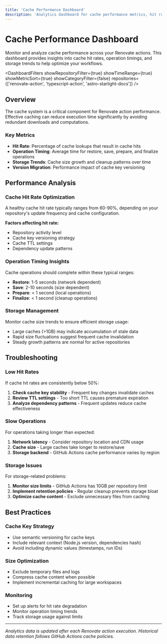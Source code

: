 ```yaml
---
title: 'Cache Performance Dashboard'
description: 'Analytics dashboard for cache performance metrics, hit rates, and operation timings'
---
```



# Cache Performance Dashboard

Monitor and analyze cache performance across your Renovate actions. This dashboard provides insights into cache hit rates, operation timings, and storage trends to help optimize your workflows.

<DashboardFilters
  showRepositoryFilter={true}
  showTimeRange={true}
  showMetricSort={true}
  showCategoryFilter={false}
  repositories={['renovate-action', 'typescript-action', 'astro-starlight-docs']}
/>

## Overview

The cache system is a critical component for Renovate action performance. Effective caching can reduce execution time significantly by avoiding redundant downloads and computations.

### Key Metrics

- **Hit Rate**: Percentage of cache lookups that result in cache hits
- **Operation Timing**: Average time for restore, save, prepare, and finalize operations
- **Storage Trends**: Cache size growth and cleanup patterns over time
- **Version Migration**: Performance impact of cache key versioning

<CachePerformanceChart />

## Performance Analysis

### Cache Hit Rate Optimization

A healthy cache hit rate typically ranges from 60-90%, depending on your repository's update frequency and cache configuration.

**Factors affecting hit rate:**
- Repository activity level
- Cache key versioning strategy
- Cache TTL settings
- Dependency update patterns

### Operation Timing Insights

Cache operations should complete within these typical ranges:
- **Restore**: 1-5 seconds (network dependent)
- **Save**: 2-10 seconds (size dependent)
- **Prepare**: < 1 second (local operations)
- **Finalize**: < 1 second (cleanup operations)

### Storage Management

Monitor cache size trends to ensure efficient storage usage:
- Large caches (>1GB) may indicate accumulation of stale data
- Rapid size fluctuations suggest frequent cache invalidation
- Steady growth patterns are normal for active repositories

## Troubleshooting

### Low Hit Rates

If cache hit rates are consistently below 50%:

1. **Check cache key stability** - Frequent key changes invalidate caches
2. **Review TTL settings** - Too short TTL causes premature expiration
3. **Analyze dependency patterns** - Frequent updates reduce cache effectiveness

### Slow Operations

For operations taking longer than expected:

1. **Network latency** - Consider repository location and CDN usage
2. **Cache size** - Large caches take longer to restore/save
3. **Storage backend** - GitHub Actions cache performance varies by region

### Storage Issues

For storage-related problems:

1. **Monitor size limits** - GitHub Actions has 10GB per repository limit
2. **Implement retention policies** - Regular cleanup prevents storage bloat
3. **Optimize cache content** - Exclude unnecessary files from caching

## Best Practices

### Cache Key Strategy

- Use semantic versioning for cache keys
- Include relevant context (Node.js version, dependencies hash)
- Avoid including dynamic values (timestamps, run IDs)

### Size Optimization

- Exclude temporary files and logs
- Compress cache content when possible
- Implement incremental caching for large workspaces

### Monitoring

- Set up alerts for hit rate degradation
- Monitor operation timing trends
- Track storage usage against limits

---

*Analytics data is updated after each Renovate action execution. Historical data retention follows GitHub Actions cache policies.*
